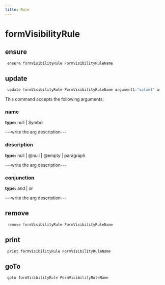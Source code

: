 ```yaml
---
title: Rule
---
```


# formVisibilityRule

## ensure

```js filename="Terminal" copy
 ensure formVisibilityRule FormVisibilityRuleName
```


## update

```js filename="Terminal" copy
 update formVisibilityRule FormVisibilityRuleName argument1:"value1" argument2:"value2"
```

This command accepts the following arguments:

### name
**type:** null | Symbol

---write the arg description---

### description
**type:** null | @null | @empty | paragraph

---write the arg description---

### conjunction
**type:** and | or

---write the arg description---


## remove

```js filename="Terminal" copy
 remove formVisibilityRule FormVisibilityRuleName
```


## print

```js filename="Terminal" copy
 print formVisibilityRule FormVisibilityRuleName
```


## goTo


```js filename="Terminal" copy
 goto formVisibilityRule FormVisibilityRuleName
```

